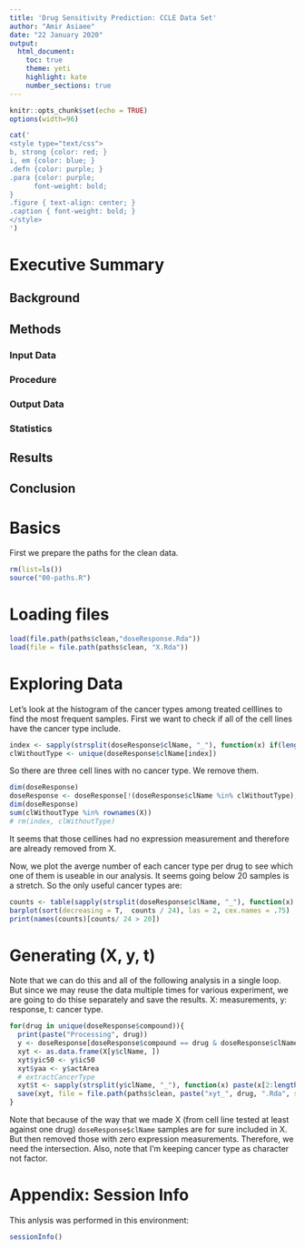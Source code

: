 ```yaml
---
title: 'Drug Sensitivity Prediction: CCLE Data Set'
author: "Amir Asiaee"
date: "22 January 2020"
output:
  html_document:
    toc: true
    theme: yeti
    highlight: kate
    number_sections: true
---
```

  
```r
knitr::opts_chunk$set(echo = TRUE)
options(width=96)
```
```r
cat('
<style type="text/css">
b, strong {color: red; }
i, em {color: blue; }
.defn {color: purple; }
.para {color: purple;
      font-weight: bold;
}
.figure { text-align: center; }
.caption { font-weight: bold; }
</style>
')
```

# Executive Summary
## Background

## Methods
### Input Data

### Procedure 

### Output Data 

### Statistics

## Results

## Conclusion

# Basics
First we prepare the paths for the clean data. 
```r
rm(list=ls())
source("00-paths.R")
```


# Loading files
```r
load(file.path(paths$clean,"doseResponse.Rda"))
load(file = file.path(paths$clean, "X.Rda"))
```

# Exploring Data
Let's look at the histogram of the cancer types among treated celllines to find the most frequent samples. First we want to check if all of the cell lines have the cancer type include. 

```r
index <- sapply(strsplit(doseResponse$clName, "_"), function(x) if(length(x) == 1) TRUE else FALSE)
clWithoutType <- unique(doseResponse$clName[index])
```
So there are three cell lines with no cancer type. We remove them. 
```r
dim(doseResponse)
doseResponse <- doseResponse[!(doseResponse$clName %in% clWithoutType),]
dim(doseResponse)
sum(clWithoutType %in% rownames(X))
# rm(index, clWithoutType)
```
It seems that those cellines had no expression measurement and therefore are already removed from X. 

Now, we plot the averge number of each cancer type per drug to see which one of them is useable in our analysis. It seems going below 20 samples is a stretch. So the only useful cancer types are: 
```r
counts <- table(sapply(strsplit(doseResponse$clName, "_"), function(x) paste(x[2:length(x)], collapse = "_")))
barplot(sort(decreasing = T,  counts / 24), las = 2, cex.names = .75)
print(names(counts)[counts/ 24 > 20])
```


# Generating (X, y, t)
Note that we can do this and all of the following analysis in a single loop. But since we may reuse the data multiple times for various experiment, we are going to do thise separately and save the results. X: measurements, y: response, t: cancer type. 
```r
for(drug in unique(doseResponse$compound)){
  print(paste("Processing", drug))
  y <- doseResponse[doseResponse$compound == drug & doseResponse$clName %in% rownames(X), ]
  xyt <- as.data.frame(X[y$clName, ])
  xyt$yic50 <- y$ic50
  xyt$yaa <- y$actArea
  # extractCancerType
  xyt$t <- sapply(strsplit(y$clName, "_"), function(x) paste(x[2:length(x)], collapse = "_"))
  save(xyt, file = file.path(paths$clean, paste("xyt_", drug, ".Rda", sep = "")))
}
```

Note that because of the way that we made X (from cell line tested at least against one drug) `doseResponse$clName` samples are for sure included in X. But then removed those with zero expression measurements. Therefore, we need the intersection. Also, note that I'm keeping cancer type as character not factor.




































# Appendix: Session Info
This anlysis was performed in this environment:
```r
sessionInfo()
```